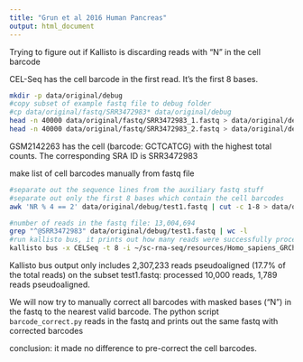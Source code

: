 ```yaml
---
title: "Grun et al 2016 Human Pancreas"
output: html_document
---
```


Trying to figure out if Kallisto is discarding reads with "N" in the cell barcode

CEL-Seq has the cell barcode in the first read. It's the first 8 bases.

```bash
mkdir -p data/original/debug
#copy subset of example fastq file to debug folder
#cp data/original/fastq/SRR3472983* data/original/debug
head -n 40000 data/original/fastq/SRR3472983_1.fastq > data/original/debug/test1.fastq
head -n 40000 data/original/fastq/SRR3472983_2.fastq > data/original/debug/test2.fastq
```

GSM2142263 has the cell (barcode: GCTCATCG) with the highest total counts. The corresponding SRA ID is SRR3472983

make list of cell barcodes manually from fastq file

```bash
#separate out the sequence lines from the auxiliary fastq stuff
#separate out only the first 8 bases which contain the cell barcodes
awk 'NR % 4 == 2' data/original/debug/test1.fastq | cut -c 1-8 > data/original/debug/test1_seq.txt

#number of reads in the fastq file: 13,004,694
grep "^@SRR3472983" data/original/debug/test1.fastq | wc -l
#run kallisto bus, it prints out how many reads were successfully processed
kallisto bus -x CELSeq -t 8 -i ~/sc-rna-seq/resources/Homo_sapiens_GRCh38.idx -o data/original/debug/kallisto data/original/debug/test1_corrected.fastq data/original/debug/test2.fastq
```

Kallisto bus output only includes 2,307,233 reads pseudoaligned (17.7% of the total reads)
on the subset test1.fastq: processed 10,000 reads, 1,789 reads pseudoaligned.

We will now try to manually correct all barcodes with masked bases ("N") in the fastq to the nearest valid barcode. The python script `barcode_correct.py` reads in the fastq and prints out the same fastq with corrected barcodes

conclusion: it made no difference to pre-correct the cell barcodes.